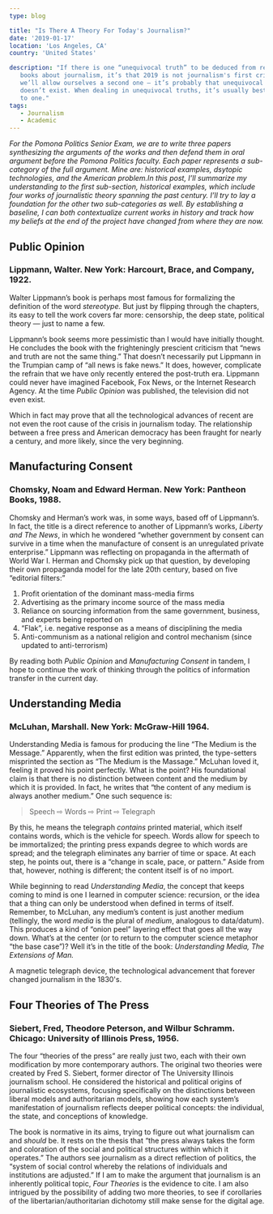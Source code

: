 ```yaml
---
type: blog

title: "Is There A Theory For Today's Journalism?"
date: '2019-01-17'
location: 'Los Angeles, CA'
country: 'United States'

description: "If there is one “unequivocal truth” to be deduced from reading exclusively
   books about journalism, it’s that 2019 is not journalism's first crisis. If
   we’ll allow ourselves a second one — it’s probably that unequivocal truth
   doesn’t exist. When dealing in unequivocal truths, it’s usually best to stick
   to one."
tags:
   - Journalism
   - Academic
---
```


_For the Pomona Politics Senior Exam, we are to write three papers synthesizing
the arguments of the works and then defend them in oral argument before the
Pomona Politics faculty. Each paper represents a sub-category of the full
argument. Mine are: historical examples, dsytopic technologies, and the American
problem.In this post, I’ll summarize my understanding to the first sub-section,
historical examples, which include four works of journalistic theory spanning
the past century. I’ll try to lay a foundation for the other two sub-categories
as well. By establishing a baseline, I can both contextualize current works in
history and track how my beliefs at the end of the project have changed from
where they are now._

## Public Opinion

### Lippmann, Walter. New York: Harcourt, Brace, and Company, 1922.

Walter Lippmann’s book is perhaps most famous for formalizing the definition of
the word _stereotype._ But just by flipping through the chapters, its easy to
tell the work covers far more: censorship, the deep state, political theory —
just to name a few.

Lippmann’s book seems more pessimistic than I would have initially thought. He
concludes the book with the frighteningly prescient criticism that “news and
truth are not the same thing.” That doesn’t necessarily put Lippmann in the
Trumpian camp of “all news is fake news.” It does, however, complicate the
refrain that we have only recently entered the post-truth era. Lippmann could
never have imagined Facebook, Fox News, or the Internet Research Agency. At the
time _Public Opinion_ was published, the television did not even exist.

Which in fact may prove that all the technological advances of recent are not
even the root cause of the crisis in journalism today. The relationship between
a free press and American democracy has been fraught for nearly a century, and
more likely, since the very beginning.

## Manufacturing Consent

### Chomsky, Noam and Edward Herman. New York: Pantheon Books, 1988.

Chomsky and Herman’s work was, in some ways, based off of Lippmann’s. In fact,
the title is a direct reference to another of Lippmann’s works, _Liberty and The
News_, in which he wondered “whether government by consent can survive in a time
when the manufacture of consent is an unregulated private enterprise.” Lippmann
was reflecting on propaganda in the aftermath of World War I. Herman and Chomsky
pick up that question, by developing their own propaganda model for the late
20th century, based on five “editorial filters:”

1. Profit orientation of the dominant mass-media firms
2. Advertising as the primary income source of the mass media
3. Reliance on sourcing information from the same government, business, and
   experts being reported on
4. “Flak”, i.e. negative response as a means of disciplining the media
5. Anti-communism as a national religion and control mechanism (since updated to
   anti-terrorism)

By reading both _Public Opinion_ and _Manufacturing Consent_ in tandem, I hope
to continue the work of thinking through the politics of information transfer in
the current day.

## Understanding Media

### McLuhan, Marshall. New York: McGraw-Hill 1964.

Understanding Media is famous for producing the line “The Medium is the
Message.” Apparently, when the first edition was printed, the type-setters
misprinted the section as “The Medium is the Massage.” McLuhan loved it, feeling
it proved his point perfectly. What is the point? His foundational claim is that
there is no distinction between content and the medium by which it is provided.
In fact, he writes that “the content of any medium is always another medium.”
One such sequence is:

> Speech ⇨ Words ⇨ Print ⇨ Telegraph

By this, he means the telegraph _contains_ printed material, which itself
contains words, which is the vehicle for speech. Words allow for speech to be
immortalized; the printing press expands degree to which words are spread; and
the telegraph eliminates any barrier of time or space. At each step, he points
out, there is a “change in scale, pace, or pattern.” Aside from that, however,
nothing is different; the content itself is of no import.

While beginning to read _Understanding_ _Media_, the concept that keeps coming
to mind is one I learned in computer science: recursion, or the idea that a
thing can only be understood when defined in terms of itself. Remember, to
McLuhan, any medium’s content is just another medium (tellingly, the word
_media_ is the plural of _medium_, analogous to data/datum). This produces a
kind of “onion peel” layering effect that goes all the way down. What’s at the
center (or to return to the computer science metaphor “the base case”)? Well
it’s in the title of the book: _Understanding Media, The Extensions of Man._

<span class="figcaption_hack">
	A magnetic telegraph device, the technological advancement that forever changed journalism in the
	1830's.
</span>

## Four Theories of The Press

### Siebert, Fred, Theodore Peterson, and Wilbur Schramm. Chicago: University of Illinois Press, 1956.

The four “theories of the press” are really just two, each with their own
modification by more contemporary authors. The original two theories were
created by Fred S. Siebert, former director of The University Illinois
journalism school. He considered the historical and political origins of
journalistic ecosystems, focusing specifically on the distinctions between
liberal models and authoritarian models, showing how each system’s manifestation
of journalism reflects deeper political concepts: the individual, the state, and
conceptions of knowledge.

The book is normative in its aims, trying to figure out what journalism can and
_should_ be. It rests on the thesis that “the press always takes the form and
coloration of the social and political structures within which it operates.” The
authors see journalism as a direct reflection of politics, the “system of social
control whereby the relations of individuals and institutions are adjusted.” If
I am to make the argument that journalism is an inherently political topic,
_Four Theories_ is the evidence to cite. I am also intrigued by the possibility
of adding two more theories, to see if corollaries of the
libertarian/authoritarian dichotomy still make sense for the digital age.
